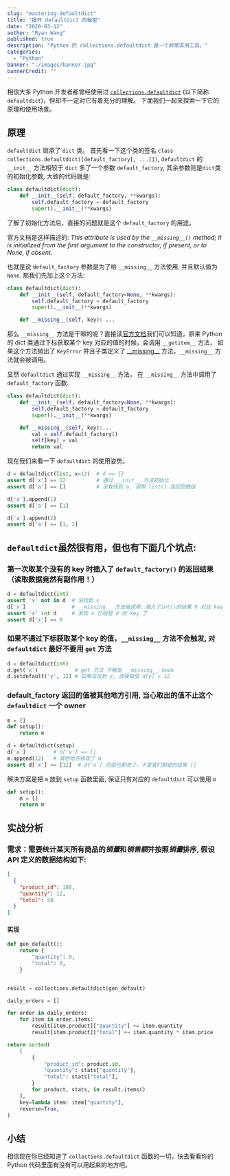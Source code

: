 ```yaml
---
slug: "mastering-defaultdict"
title: "揭开 defaultdict 的秘密"
date: "2020-03-12"
author: "Ryan Wang"
published: true
description: "Python 的 collections.defaultdict 是一个非常实用工具。"
categories:
  - "Python"
banner: "./images/banner.jpg"
bannerCredit: ""
---
```


相信大多 Python 开发者都曾经使用过 [`collections.defaultdict`](https://docs.python.org/3/library/collections.html#collections.defaultdict) (以下简称 `defaultdict`)，但却不一定对它有着充分的理解。 下面我们一起来探索一下它的原理和使用场景。

## 原理

`defaultdict` 继承了 `dict` 类。 首先看一下这个类的签名 `class collections.defaultdict([default_factory[, ...]])`, `defaultdict` 的 `__init__` 方法相较于 `dict` 多了一个参数 `default_factory`, 其余参数则是`dict`类的初始化参数, 大致的代码就是:

```python
class defaultdict(dict):
    def __init__(self, default_factory, **kwargs):
        self.default_factory = default_factory
        super().__init__(**kwargs)
```

了解了初始化方法后，直接的问题就是这个 `default_factory` 的用途。

官方文档是这样描述的: _This attribute is used by the `__missing__()` method; it is initialized from the first argument to the constructor, if present, or to None, if absent_.

也就是说 `default_factory` 参数是为了给 `__missing__` 方法使用, 并且默认值为 `None`. 那我们先加上这个方法:

```python
class defaultdict(dict):
    def __init__(self, default_factory=None, **kwargs):
        self.default_factory = default_factory
        super().__init__(**kwargs)

    def __missing__(self, key): ...
```

那么 `__missing__` 方法是干嘛的呢？直接读[官方文档](https://docs.python.org/2/library/collections.html#collections.defaultdict.__missing__)我们可以知道，原来 Python 的 dict 类通过下标获取某个 key 对应的值的时候，会调用 `__getitem__` 方法， 如果这个方法抛出了 `KeyError` 并且子类定义了 [\_\_missing\_\_](https://docs.python.org/2/reference/datamodel.html#object.__missing__) 方法，`__missing__` 方法就会被调用。

显然 `defaultdict` 通过实现 `__missing__` 方法， 在 `__missing__` 方法中调用了 `default_factory` 函数.

```python
class defaultdict(dict):
    def __init__(self, default_factory=None, **kwargs):
        self.default_factory = default_factory
        super().__init__(**kwargs)

    def __missing__(self, key):...
        val = self.default_factory()
        self[key] = val
        return val
```

现在我们来看一下 `defaultdict` 的使用姿势。

```python
d = defaultdict(list, x=12)  # d == {}
assert d['x'] == 12          # 通过 __init__ 方法初始化
assert d['a'] == []          # 没有找到 a, 调用 list() 返回空数组

d['a'].append(1)
assert d['a'] == [1]

d['a'].append(2)
assert d['a'] == [1, 2]
```

## `defaultdict`虽然很有用，但也有下面几个坑点:

### 第一次取某个没有的 key 时插入了 `default_factory()` 的返回结果（读取数据竟然有副作用！）

```python
d = defaultdict(int)
assert 'x' not in d  # 没找到 x
d['x']               # __missing__ 方法被调用，插入了int()的结果 0 对应 key x
assert 'x' int d     # 发现 x 已经是 d 的 key 了
assert d['x'] == 0
```

### 如果不通过下标获取某个 key 的值，`__missing__` 方法不会触发, 对 `defaultdict` 最好不要用 `get` 方法

```python
d = defaultdict(int)
d.get('x')            # get 方法 不触发 __missing__ hook
d.setdefault('y', 12) # 如果没找到 y, 直接赋值 d[y] = 12
```

### default_factory 返回的值被其他地方引用, 当心取出的值不止这个 `defaultdict` 一个 owner

```python
m = []
def setup():
    return m

d = defaultdict(setup)
d['x']         # d['x'] == []
m.append(12)   # 其他地方修改了 m
assert d['x'] == [12]  # d['x'] 的值也更改了，不是我们期望的结果 []
```

解决方案是把 `m` 放到 `setup` 函数里面, 保证只有对应的 `defaultdict` 可以使用 `m`

```python
def setup():
    m = []
    return m
```

## 实战分析

### 需求：需要统计某天所有商品的*销量*和*销售额*并按照*销量*排序, 假设 API 定义的数据结构如下:

```json
[
  {
    "product_id": 100,
    "quantity": 12,
    "total": 50
  }
]
```

#### 实现

```python
def gen_default():
    return {
        "quantity": 0,
        "total": 0,
    }


result = collections.defaultdict(gen_default)

daily_orders = []

for order in daily_orders:
    for item in order.items:
        result[item.product]["quantity"] += item.quantity
        result[item.product]["total"] += item.quantity * item.price

return sorted(
    [
        {
            "product_id": product.id,
            "quantity": stats["quantity"],
            "total": stats["total"],
        }
        for product, stats, in result.items()
    ],
    key=lambda item: item["quantity"],
    reverse=True,
)
```

## 小结

相信现在你已经知道了 `collections.defaultdict` 函数的一切，快去看看你的 Python 代码里面有没有可以用起来的地方吧。
